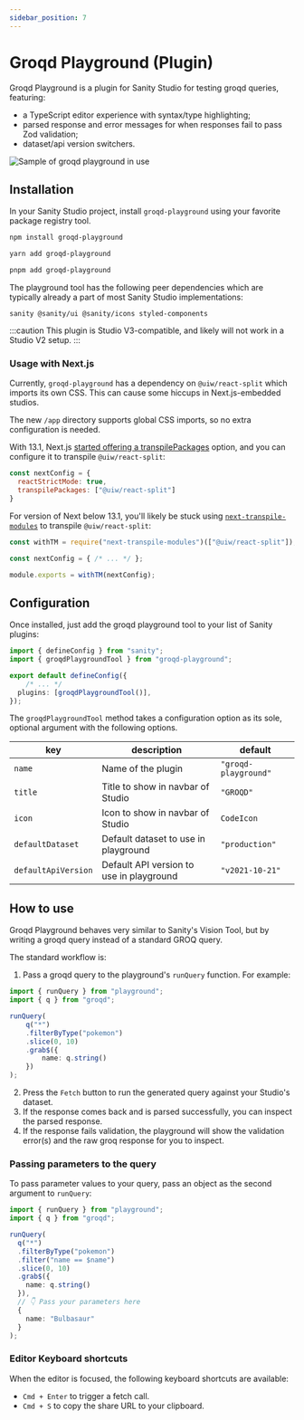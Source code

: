 ```yaml
---
sidebar_position: 7
---
```



# Groqd Playground (Plugin)

Groqd Playground is a plugin for Sanity Studio for testing groqd queries, featuring:

- a TypeScript editor experience with syntax/type highlighting;
- parsed response and error messages for when responses fail to pass Zod validation;
- dataset/api version switchers.

![Sample of groqd playground in use](./img/groqd-playground-sample.png)

## Installation

In your Sanity Studio project, install `groqd-playground` using your favorite package registry tool.

<Tabs>
<TabItem value="npm" label="NPM">

```sh
npm install groqd-playground
```

</TabItem>
<TabItem value="yarn" label="Yarn">

```sh
yarn add groqd-playground
```

</TabItem>
<TabItem value="pnpm" label="pnpm">

```sh
pnpm add groqd-playground
```

</TabItem>
</Tabs>

The playground tool has the following peer dependencies which are typically already a part of most Sanity Studio implementations:

```text
sanity @sanity/ui @sanity/icons styled-components
```

:::caution
This plugin is Studio V3-compatible, and likely will not work in a Studio V2 setup.
:::

### Usage with Next.js

Currently, `groqd-playground` has a dependency on `@uiw/react-split` which imports its own CSS. This can cause some hiccups in Next.js-embedded studios.

<Tabs>
<TabItem value="appDir" label="/app Directory">

The new `/app` directory supports global CSS imports, so no extra configuration is needed.

</TabItem>

<TabItem value="geq13.1" label="Next.js >= 13.1">

With 13.1, Next.js [started offering a transpilePackages](https://nextjs.org/blog/next-13-1#built-in-module-transpilation-stable) option, and you can configure it to transpile `@uiw/react-split`:

```js
const nextConfig = {
  reactStrictMode: true,
  transpilePackages: ["@uiw/react-split"]
}
```

</TabItem>

<TabItem value="lt13.1" label="Next.js < 13.1">

For version of Next below 13.1, you'll likely be stuck using [`next-transpile-modules`](https://www.npmjs.com/package/next-transpile-modules) to transpile `@uiw/react-split`:

```js
const withTM = require("next-transpile-modules")(["@uiw/react-split"]);

const nextConfig = { /* ... */ };

module.exports = withTM(nextConfig);
```

</TabItem>
</Tabs>

## Configuration

Once installed, just add the groqd playground tool to your list of Sanity plugins:

```ts
import { defineConfig } from "sanity";
import { groqdPlaygroundTool } from "groqd-playground";

export default defineConfig({
	/* ... */
  plugins: [groqdPlaygroundTool()],
});
```

The `groqdPlaygroundTool` method takes a configuration option as its sole, optional argument with the following options.

| key                 | description                              | default              |
|---------------------|------------------------------------------|----------------------|
| `name`              | Name of the plugin                       | `"groqd-playground"` |
| `title`             | Title to show in navbar of Studio        | `"GROQD"`            |
| `icon`              | Icon to show in navbar of Studio         | `CodeIcon`           |
| `defaultDataset`    | Default dataset to use in playground     | `"production"`       |
| `defaultApiVersion` | Default API version to use in playground | `"v2021-10-21"`      |

## How to use

Groqd Playground behaves very similar to Sanity's Vision Tool, but by writing a groqd query instead of a standard GROQ query.

The standard workflow is:

1. Pass a groqd query to the playground's `runQuery` function. For example:
  ```ts
  import { runQuery } from "playground";
  import { q } from "groqd";

  runQuery(
	  q("*")
	  .filterByType("pokemon")
	  .slice(0, 10)
	  .grab$({
		  name: q.string()
	  })
  );
  ```
2. Press the `Fetch` button to run the generated query against your Studio's dataset.
3. If the response comes back and is parsed successfully, you can inspect the parsed response.
4. If the response fails validation, the playground will show the validation error(s) and the raw groq response for you to inspect.


### Passing parameters to the query

To pass parameter values to your query, pass an object as the second argument to `runQuery`:

```ts
import { runQuery } from "playground";
import { q } from "groqd";

runQuery(
  q("*")
  .filterByType("pokemon")
  .filter("name == $name")
  .slice(0, 10)
  .grab$({
    name: q.string()
  }),
  // 👇 Pass your parameters here
  {
    name: "Bulbasaur"
  }
);
```


### Editor Keyboard shortcuts

When the editor is focused, the following keyboard shortcuts are available:

- `Cmd + Enter` to trigger a fetch call.
- `Cmd + S` to copy the share URL to your clipboard.
